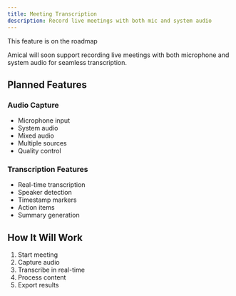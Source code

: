 ```yaml
---
title: Meeting Transcription
description: Record live meetings with both mic and system audio
---
```


<Callout title="Coming soon">This feature is on the roadmap</Callout>

Amical will soon support recording live meetings with both microphone and system audio for seamless transcription.

## Planned Features

### Audio Capture

- Microphone input
- System audio
- Mixed audio
- Multiple sources
- Quality control

### Transcription Features

- Real-time transcription
- Speaker detection
- Timestamp markers
- Action items
- Summary generation

## How It Will Work

1. Start meeting
2. Capture audio
3. Transcribe in real-time
4. Process content
5. Export results
